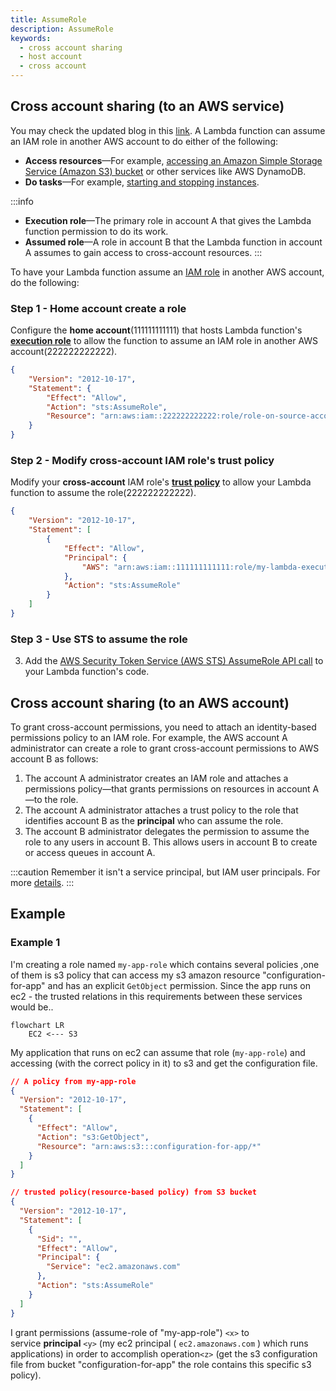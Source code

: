 ```yaml
---
title: AssumeRole
description: AssumeRole
keywords:
  - cross account sharing
  - host account
  - cross account
---
```


## Cross account sharing (to an AWS service)

You may check the updated blog in this [link](https://aws.amazon.com/premiumsupport/knowledge-center/lambda-function-assume-iam-role/). A Lambda function can assume an IAM role in another AWS account to do either of the following:
- **Access resources**—For example, [accessing an Amazon Simple Storage Service (Amazon S3) bucket](https://aws.amazon.com/premiumsupport/knowledge-center/lambda-execution-role-s3-bucket/) or other services like AWS DynamoDB.
- **Do tasks**—For example, [starting and stopping instances](https://aws.amazon.com/premiumsupport/knowledge-center/start-stop-lambda-eventbridge/).

:::info 
- **Execution role**—The primary role in account A that gives the Lambda function permission to do its work.
- **Assumed role**—A role in account B that the Lambda function in account A assumes to gain access to cross-account resources.
:::

To have your Lambda function assume an [IAM role](https://docs.aws.amazon.com/IAM/latest/UserGuide/id_roles.html) in another AWS account, do the following:

### Step 1 - Home account create a role

Configure the **home account**(111111111111) that hosts Lambda function's **[execution role](https://docs.aws.amazon.com/lambda/latest/dg/lambda-intro-execution-role.html)** to allow the function to assume an IAM role in another AWS account(222222222222).

```json
{
    "Version": "2012-10-17",
    "Statement": {
        "Effect": "Allow",
        "Action": "sts:AssumeRole",
        "Resource": "arn:aws:iam::222222222222:role/role-on-source-account"
    }
}
```

### Step 2 - Modify cross-account IAM role's trust policy

Modify your **cross-account** IAM role's **[trust policy](https://docs.aws.amazon.com/IAM/latest/UserGuide/roles-managingrole-editing-console.html#roles-managingrole_edit-trust-policy)** to allow your Lambda function to assume the role(222222222222).

```json
{
    "Version": "2012-10-17",
    "Statement": [
        {
            "Effect": "Allow",
            "Principal": {
                "AWS": "arn:aws:iam::111111111111:role/my-lambda-execution-role"
            },
            "Action": "sts:AssumeRole"
        }
    ]
}
```
### Step 3 - Use STS to assume the role
3. Add the [AWS Security Token Service (AWS STS) AssumeRole API call](https://docs.aws.amazon.com/STS/latest/APIReference/API_AssumeRole.html) to your Lambda function's code.


## Cross account sharing (to an AWS account)

To grant cross-account permissions, you need to attach an identity-based permissions policy to an IAM role. For example, the AWS account A administrator can create a role to grant cross-account permissions to AWS account B as follows:

1. The account A administrator creates an IAM role and attaches a permissions policy—that grants permissions on resources in account A—to the role.
2. The account A administrator attaches a trust policy to the role that identifies account B as the **principal** who can assume the role.
3. The account B administrator delegates the permission to assume the role to any users in account B. This allows users in account B to create or access queues in account A.

:::caution
Remember it isn't a service principal, but IAM user principals. For more [details](https://docs.aws.amazon.com/IAM/latest/UserGuide/reference_policies_elements_principal.html).
:::


## Example

### Example 1

I'm creating a role named `my-app-role` which contains several policies ,one of them is s3 policy that can access my s3 amazon resource "configuration-for-app" and has an explicit `GetObject` permission. Since the app runs on ec2 - the trusted relations in this requirements between these services would be..

```mermaid
flowchart LR
    EC2 <--- S3
```

My application that runs on ec2 can assume that role (`my-app-role`) and accessing (with the correct policy in it) to s3 and get the configuration file.

```json
// A policy from my-app-role
{
  "Version": "2012-10-17",
  "Statement": [
    {
      "Effect": "Allow",
      "Action": "s3:GetObject",
      "Resource": "arn:aws:s3:::configuration-for-app/*"
    }
  ]
}
```

```json
// trusted policy(resource-based policy) from S3 bucket
{
  "Version": "2012-10-17",
  "Statement": [
    {
      "Sid": "",
      "Effect": "Allow",
      "Principal": {
        "Service": "ec2.amazonaws.com"
      },
      "Action": "sts:AssumeRole"
    }
  ]
}
```
I grant permissions (assume-role of "my-app-role") `<x>` to service **principal** `<y>` (my ec2 principal ( `ec2.amazonaws.com` ) which runs applications) in order to accomplish operation`<z>` (get the s3 configuration file from bucket "configuration-for-app" the role contains this specific s3 policy).
